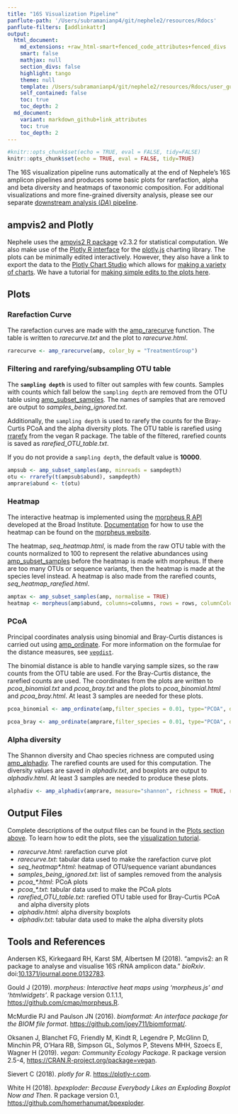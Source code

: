 ```yaml
---
title: "16S Visualization Pipeline"
panflute-path: '/Users/subramanianp4/git/nephele2/resources/Rdocs'
panflute-filters: [addlinkattr]
output:
  html_document:
    md_extensions: +raw_html-smart+fenced_code_attributes+fenced_divs
    smart: false  
    mathjax: null
    section_divs: false
    highlight: tango
    theme: null
    template: /Users/subramanianp4/git/nephele2/resources/Rdocs/user_guide_template.html
    self_contained: false 
    toc: true
    toc_depth: 2
  md_document:
    variant: markdown_github+link_attributes
    toc: true
    toc_depth: 2
---
```


```r
#knitr::opts_chunk$set(echo = TRUE, eval = FALSE, tidy=FALSE)
knitr::opts_chunk$set(echo = TRUE, eval = FALSE, tidy=TRUE)
```

The 16S visualization pipeline runs automatically at the end of Nephele's 16S amplicon pipelines and produces some basic plots for rarefaction, alpha and beta diversity and heatmaps of taxonomic composition.  For additional visualizations and more fine-grained diversity analysis, please see our separate <a class="" href="{{ url_for('show_pipes_guide', _anchor='da_pipes') }}">downstream analysis (*DA*) pipeline</a>.

::::: {.mt-5 .mb-5}
## ampvis2 and Plotly
Nephele uses the [ampvis2 R package](https://madsalbertsen.github.io/ampvis2/) v2.3.2 for statistical computation.  We also make use of the [Plotly R interface](https://plot.ly/r/) for the [plotly.js](https://plot.ly) charting library.  The plots can be minimally edited interactively.  However, they also have a link to export the data to the [Plotly Chart Studio](https://plot.ly/online-chart-maker/) which allows for [making a variety of charts](https://help.plot.ly/tutorials/).  We have a tutorial for <a href="{{ url_for('show_tutorials') }}">making simple edits to the plots here</a>.
:::::

::::: {.mt-5 .mb-5}
## Plots
### Rarefaction Curve
The rarefaction curves are made with the [amp_rarecurve](https://madsalbertsen.github.io/ampvis2/reference/amp_rarecurve.html) function.  The table is written to *rarecurve.txt* and the plot to *rarecurve.html*.
```r
rarecurve <- amp_rarecurve(amp, color_by = "TreatmentGroup")
```

### Filtering and rarefying/subsampling OTU table
The **`sampling depth`** is used to filter out samples with few counts.  Samples with counts which fall below the `sampling depth` are removed from the OTU table using [amp_subset_samples](https://madsalbertsen.github.io/ampvis2/reference/amp_subset_samples.html).  The names of samples that are removed are output to *samples_being_ignored.txt*. 

Additionally, the `sampling depth` is used to rarefy the counts for the Bray-Curtis PCoA and the alpha diversity plots.  The OTU table is rarefied using [rrarefy](https://www.rdocumentation.org/packages/vegan/versions/2.4-2/topics/rarefy) from the vegan R package.  The table of the filtered, rarefied counts is saved as *rarefied_OTU_table.txt*.  

If you do not provide a `sampling depth`, the default value is **10000**.
```r
ampsub <- amp_subset_samples(amp, minreads = sampdepth)
otu <- rrarefy(t(ampsub$abund), sampdepth)
amprare$abund <- t(otu)
```


### Heatmap
The interactive heatmap is implemented using the [morpheus R API](https://github.com/cmap/morpheus.R) developed at the Broad Institute.  [Documentation](https://software.broadinstitute.org/morpheus/documentation.html) for how to use the heatmap can be found on the [morpheus website](https://software.broadinstitute.org/morpheus/).

The heatmap, *seq_heatmap.html*, is made from the raw OTU table with the counts normalized to 100 to represent the relative abundances using  [amp_subset_samples](https://madsalbertsen.github.io/ampvis2/reference/amp_subset_samples.html) before the heatmap is made with morpheus.  If there are too many OTUs or sequence variants, then the heatmap is made at the species level instead.  A heatmap is also made from the rarefied counts, *seq_heatmap_rarefied.html*.
```r
amptax <- amp_subset_samples(amp, normalise = TRUE)
heatmap <- morpheus(amp$abund, columns=columns, rows = rows, columnColorModel = list(type=as.list(colors)), colorScheme = list(scalingMode="fixed", stepped=FALSE), columnAnnotations = amptax$metadata, rowAnnotations = amptax$tax)
```


### PCoA
Principal coordinates analysis using binomial and Bray-Curtis distances is carried out using [amp_ordinate](https://madsalbertsen.github.io/ampvis2/reference/amp_ordinate.html).  For more information on the formulae for the distance measures, see [`vegdist`](https://www.rdocumentation.org/packages/vegan/versions/2.4-2/topics/vegdist).

The binomial distance is able to handle varying sample sizes, so the raw counts from the OTU table are used.  For the Bray-Curtis distance, the rarefied counts are used. The coordinates from the plots are written to *pcoa_binomial.txt* and *pcoa_bray.txt* and the plots to *pcoa_binomial.html* and *pcoa_bray.html*.  At least 3 samples are needed for these plots.
```r

pcoa_binomial <- amp_ordinate(amp,filter_species = 0.01, type="PCOA", distmeasure = "binomial", sample_color_by = "TreatmentGroup", detailed_output = TRUE, transform="none")

pcoa_bray <- amp_ordinate(amprare,filter_species = 0.01, type="PCOA", distmeasure = "bray", sample_color_by = "TreatmentGroup", detailed_output = TRUE, transform="none")
```

### Alpha diversity
The Shannon diversity and Chao species richness are computed using [amp_alphadiv](https://madsalbertsen.github.io/ampvis2/reference/amp_alphadiv.html). The rarefied counts are used for this computation.  The diversity values are saved in *alphadiv.txt*, and boxplots are output to *alphadiv.html*.  At least 3 samples are needed to produce these plots.

```r
alphadiv <- amp_alphadiv(amprare, measure="shannon", richness = TRUE, rarefy = sampdepth)
```
:::::

::::: {.mt-5 .mb-5}
## Output Files
Complete descriptions of the output files can be found in the [Plots section above](#plots).  To learn how to edit the plots, see the <a href="{{ url_for('show_tutorials') }}">visualization tutorial</a>.

- *rarecurve.html*: rarefaction curve plot
- *rarecurve.txt*: tabular data used to make the rarefaction curve plot
- *seq_heatmap\*.html*: heatmap of OTU/sequence variant abundances
- *samples_being_ignored.txt*: list of samples removed from the analysis
- *pcoa_\*.html*: PCoA plots
- *pcoa_\*.txt*: tabular data used to make the PCoA plots
- *rarefied_OTU_table.txt*: rarefied OTU table used for Bray-Curtis PCoA and alpha diversity plots
- *alphadiv.html*: alpha diversity boxplots
- *alphadiv.txt*: tabular data used to make the alpha diversity plots
:::::

::::: {.mt-5 .mb-5}
## Tools and References
<p>Andersen KS, Kirkegaard RH, Karst SM, Albertsen M (2018). "ampvis2: an R package to analyse and visualise 16S rRNA amplicon data."  <em>bioRxiv</em>. doi:<a href="http://dx.plos.org/10.1371/journal.pone.0132783">10.1371/journal.pone.0132783</a>.</p>
<p>Gould J (2019). <em>morpheus: Interactive heat maps using 'morpheus.js' and 'htmlwidgets'</em>. R package version 0.1.1.1, <a href="https://github.com/cmap/morpheus.R">https://github.com/cmap/morpheus.R</a>.</p>
<p>McMurdie PJ and Paulson JN (2016). <em>biomformat: An interface package for the BIOM file format</em>. <a href="https://github.com/joey711/biomformat/" target="_blank" rel="noopener noreferrer">https://github.com/joey711/biomformat/</a>.</p>
<p>Oksanen J, Blanchet FG, Friendly M, Kindt R, Legendre P, McGlinn D, Minchin PR, O'Hara RB, Simpson GL, Solymos P, Stevens MHH, Szoecs E, Wagner H (2019).  <em>vegan: Community Ecology Package</em>.
R package version 2.5-4, <a href="https://CRAN.R-project.org/package=vegan" target="_blank" rel="noopener noreferrer">https://CRAN.R-project.org/package=vegan</a>.</p>
<p>Sievert C (2018). <em>plotly for R</em>. <a href="https://plotly-r.com">https://plotly-r.com</a>.</p>
<p>White H (2018). <em>bpexploder: Because Everybody Likes an Exploding Boxplot Now and Then</em>.
R package version 0.1, <a href="https://github.com/homerhanumat/bpexploder">https://github.com/homerhanumat/bpexploder</a>.</p>
:::::
